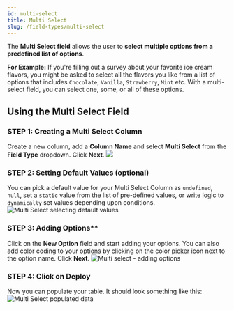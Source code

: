 ```yaml
---
id: multi-select
title: Multi Select
slug: /field-types/multi-select
---
```



The **Multi Select field** allows the user to **select multiple options from a predefined list of options**. 

**For Example:** If you're filling out a survey about your favorite ice cream flavors, you might be asked to select all the flavors you like from a list of options that includes `Chocolate`, `Vanilla`, `Strawberry`, `Mint` etc. With a multi-select field, you can select one, some, or all of these options.

## Using the Multi Select Field

### STEP 1: Creating a Multi Select Column

Create a new column, add a **Column Name** and select **Multi Select** from the **Field Type** dropdown. Click **Next**.
<img src = {multiSelect1} alt-text = "Multi Select Field" />

### STEP 2: Setting Default Values (optional)

You can pick a default value for your Multi Select Column as `undefined`, `null`, set a `static` value from the list of pre-defined values, or write logic to `dynamically` set values depending upon conditions.
<img src = {multiSelect2} alt = "Multi Select selecting default values" />

### STEP 3: Adding Options** 

Click on the **New Option** field and start adding your options. You can also add color coding to your options by clicking on the color picker icon next to the option name. Click **Next**.
<img src = {multiSelect3} alt = "Multi select - adding options" />

### STEP 4: Click on Deploy

Now you can populate your table. It should look something like this:
<img src = {multiSelect4} alt = "Multi Select populated data" />